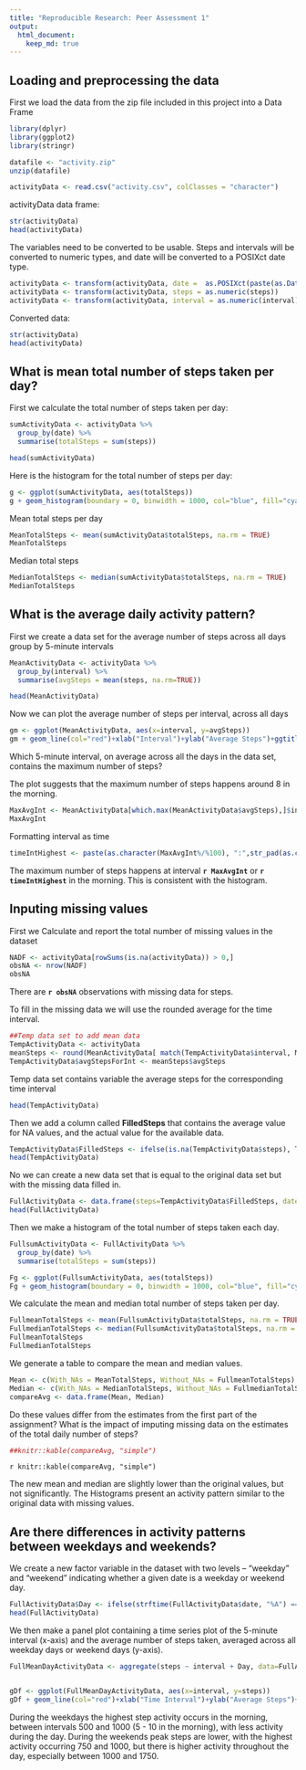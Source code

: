 ---
title: "Reproducible Research: Peer Assessment 1"
output: 
  html_document:
    keep_md: true
---

## Loading and preprocessing the data
First we load the data from the zip file included in this project into a Data Frame 
```{r, message=FALSE}
library(dplyr)
library(ggplot2)
library(stringr)

datafile <- "activity.zip"
unzip(datafile)

activityData <- read.csv("activity.csv", colClasses = "character")

```
activityData data frame:
```{r}
str(activityData)
head(activityData)
```
The variables need to be converted to be usable. Steps and intervals will be converted to numeric types, 
and date will be converted to a POSIXct date type.
```{r}
activityData <- transform(activityData, date =  as.POSIXct(paste(as.Date(activityData$date, format = "%Y-%m-%d"))))
activityData <- transform(activityData, steps = as.numeric(steps))
activityData <- transform(activityData, interval = as.numeric(interval))
```
Converted data:
```{r}
str(activityData)
head(activityData)
```

## What is mean total number of steps taken per day?
First we calculate the total number of steps taken per day:
```{r}
sumActivityData <- activityData %>% 
  group_by(date) %>%
  summarise(totalSteps = sum(steps))

head(sumActivityData)
```
Here is the histogram for the total number of steps per day:
```{r histogram1, message=FALSE, fig.height=4}
g <- ggplot(sumActivityData, aes(totalSteps)) 
g + geom_histogram(boundary = 0, binwidth = 1000, col="blue", fill="cyan") + ggtitle("Total Steps per Day") + xlab("Total Steps") + ylab("Count")

```

Mean total steps per day
```{r}
MeanTotalSteps <- mean(sumActivityData$totalSteps, na.rm = TRUE)
MeanTotalSteps
```
Median total steps
```{r}
MedianTotalSteps <- median(sumActivityData$totalSteps, na.rm = TRUE)
MedianTotalSteps
```

## What is the average daily activity pattern?

First we create a data set for the average number of steps across all days group by 5-minute intervals
```{r}
MeanActivityData <- activityData %>% 
  group_by(interval) %>%
  summarise(avgSteps = mean(steps, na.rm=TRUE))

head(MeanActivityData)
```

Now we can plot the average number of steps per interval, across all days
```{r , fig.height=4}
gm <- ggplot(MeanActivityData, aes(x=interval, y=avgSteps))
gm + geom_line(col="red")+xlab("Interval")+ylab("Average Steps")+ggtitle("Average Steps per 5 minute intervals")
```

Which 5-minute interval, on average across all the days in the data set, contains the maximum number of steps?

The plot suggests that the maximum number of steps happens around 8 in the morning.
```{r}
MaxAvgInt <- MeanActivityData[which.max(MeanActivityData$avgSteps),]$interval
MaxAvgInt
```
Formatting interval as time
```{r}
timeIntHighest <- paste(as.character(MaxAvgInt%/%100), ":",str_pad(as.character(MaxAvgInt%%100),2,pad="0"), sep = "")
```


The maximum number of steps happens at interval **`r MaxAvgInt`** or **`r timeIntHighest`** in the morning. 
This is consistent with the histogram.

## Inputing missing values

First we Calculate and report the total number of missing values in the dataset

```{r}
NADF <- activityData[rowSums(is.na(activityData)) > 0,]
obsNA <- nrow(NADF)
obsNA
```
There are **`r obsNA`** observations with missing data for steps.

To fill in the missing data we will use the rounded average for the time interval.
```{r}
##Temp data set to add mean data
TempActivityData <- activityData
meanSteps <- round(MeanActivityData[ match(TempActivityData$interval, MeanActivityData$interval ) , 'avgSteps'])
TempActivityData$avgStepsForInt <- meanSteps$avgSteps
```
Temp data set contains variable the average steps for the corresponding time interval
```{r}
head(TempActivityData)
```
Then we add a column called **FilledSteps** that contains the average value for NA values, and the actual value for the available data.
```{r}
TempActivityData$FilledSteps <- ifelse(is.na(TempActivityData$steps), TempActivityData$avgStepsForInt, TempActivityData$steps)
head(TempActivityData)
```
No we can create a new data set that is equal to the original data set but with the missing data filled in.
```{r}
FullActivityData <- data.frame(steps=TempActivityData$FilledSteps, date = TempActivityData$date, interval = TempActivityData$interval)
head(FullActivityData)
```
Then we make a histogram of the total number of steps taken each day.

```{r}  
FullsumActivityData <- FullActivityData %>% 
  group_by(date) %>%
  summarise(totalSteps = sum(steps))

Fg <- ggplot(FullsumActivityData, aes(totalSteps)) 
Fg + geom_histogram(boundary = 0, binwidth = 1000, col="blue", fill="cyan") + ggtitle("Total Steps per Day") + xlab("Total Steps") + ylab("Count")
```
We calculate the mean and median total number of steps taken per day. 

```{r}
FullmeanTotalSteps <- mean(FullsumActivityData$totalSteps, na.rm = TRUE)
FullmedianTotalSteps <- median(FullsumActivityData$totalSteps, na.rm = TRUE)
FullmeanTotalSteps
FullmedianTotalSteps
```
We generate a table to compare the mean and median values.
```{r}
Mean <- c(With_NAs = MeanTotalSteps, Without_NAs = FullmeanTotalSteps)
Median <- c(With_NAs = MedianTotalSteps, Without_NAs = FullmedianTotalSteps)
compareAvg <- data.frame(Mean, Median)
```

Do these values differ from the estimates from the first part of the assignment? 
What is the impact of imputing missing data on the estimates of the total daily number of steps?
```{r}
##knitr::kable(compareAvg, "simple")
```
`r knitr::kable(compareAvg, "simple")`

The new mean and median are slightly lower than the original values, but not significantly. 
The Histograms present an activity pattern similar to the original data with missing values.


## Are there differences in activity patterns between weekdays and weekends?

We create a new factor variable in the dataset with two levels – “weekday” and “weekend” indicating whether a given date is a weekday or weekend day.

```{r}
FullActivityData$Day <- ifelse(strftime(FullActivityData$date, "%A") == "Saturday"| strftime(FullActivityData$date, "%A") == "Sunday","Weekend","Weekday")
head(FullActivityData)
```

We then make a panel plot containing a time series plot of the 5-minute interval (x-axis) and the average number of steps taken, averaged across all weekday days or weekend days (y-axis).

```{r}
FullMeanDayActivityData <- aggregate(steps ~ interval + Day, data=FullActivityData, FUN = mean)


gDf <- ggplot(FullMeanDayActivityData, aes(x=interval, y=steps))
gDf + geom_line(col="red")+xlab("Time Interval")+ylab("Average Steps")+ggtitle("Average Steps for Day")+facet_grid(Day ~ .)
```

During the weekdays the highest step activity occurs in the morning, between intervals 500 and 1000 (5 -  10 in the morning), 
with less activity during the day.
During the weekends peak steps are lower, with the highest activity occurring 750 and 1000, but there is higher activity 
throughout the day, especially between 1000 and 1750.
